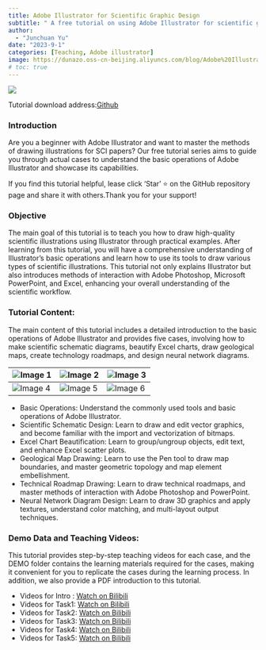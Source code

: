 ```yaml
---
title: Adobe Illustrator for Scientific Graphic Design
subtitle: " A free tutorial on using Adobe Illustrator for scientific graphic design (2023)"
author: 
  - "Junchuan Yu"
date: "2023-9-1"
categories: [Teaching, Adobe illustrator]
image: https://dunazo.oss-cn-beijing.aliyuncs.com/blog/Adobe%20Illustrator.jpg
# toc: true
---
```


![](https://dunazo.oss-cn-beijing.aliyuncs.com/blog/Adobe%20Illustrator.jpg)

Tutorial download address:[Github](https://github.com/JunchuanYu/Adobe_Illustrator_for_Scientific_Graphic_Design)

### Introduction
Are you a beginner with Adobe Illustrator and want to master the methods of drawing illustrations for SCI papers? Our free tutorial series aims to guide you through actual cases to understand the basic operations of Adobe Illustrator and showcase its capabilities.

If you find this tutorial helpful, lease click 'Star' ⭐ on the GitHub repository page and share it with others.Thank you for your support!

### Objective
The main goal of this tutorial is to teach you how to draw high-quality scientific illustrations using Illustrator through practical examples. After learning from this tutorial, you will have a comprehensive understanding of Illustrator's basic operations and learn how to use its tools to draw various types of scientific illustrations. This tutorial not only explains Illustrator but also introduces methods of interaction with Adobe Photoshop, Microsoft PowerPoint, and Excel, enhancing your overall understanding of the scientific workflow.

### Tutorial Content:
The main content of this tutorial includes a detailed introduction to the basic operations of Adobe Illustrator and provides five cases, involving how to make scientific schematic diagrams, beautify Excel charts, draw geological maps, create technology roadmaps, and design neural network diagrams.

| ![Image 1](https://dunazo.oss-cn-beijing.aliyuncs.com/blog/Adobe%20Illustrator1%20.jpg) | ![Image 2](https://dunazo.oss-cn-beijing.aliyuncs.com/blog/Adobe%20Illustrator%202.jpg) | ![Image 3](https://dunazo.oss-cn-beijing.aliyuncs.com/blog/Adobe%20Illustrator%203.jpg) |
| --- | --- | --- |
| ![Image 4](https://dunazo.oss-cn-beijing.aliyuncs.com/blog/Adobe%20Illustrator%204.jpg) | ![Image 5](https://dunazo.oss-cn-beijing.aliyuncs.com/blog/Adobe%20Illustrator%205.jpg) | ![Image 6](https://dunazo.oss-cn-beijing.aliyuncs.com/blog/Adobe%20Illustrator%206.jpg) |

- Basic Operations: Understand the commonly used tools and basic operations of Adobe Illustrator.
- Scientific Schematic Design: Learn to draw and edit vector graphics, and become familiar with the import and vectorization of bitmaps.
- Excel Chart Beautification: Learn to group/ungroup objects, edit text, and enhance Excel scatter plots.
- Geological Map Drawing: Learn to use the Pen tool to draw map boundaries, and master geometric topology and map element embellishment.
- Technical Roadmap Drawing: Learn to draw technical roadmaps, and master methods of interaction with Adobe Photoshop and PowerPoint.
- Neural Network Diagram Design: Learn to draw 3D graphics and apply textures, understand color matching, and multi-layout output techniques.

### Demo Data and Teaching Videos:
This tutorial provides step-by-step teaching videos for each case, and the DEMO folder contains the learning materials required for the cases, making it convenient for you to replicate the cases during the learning process. In addition, we also provide a PDF introduction to this tutorial.

- Videos for Intro : [Watch  on Bilibili](https://www.bilibili.com/video/BV1Hf421d7Zk/)
- Videos for Task1: [Watch  on Bilibili](https://www.bilibili.com/video/BV15r421w7JB/)
- Videos for Task2: [Watch  on Bilibili](https://www.bilibili.com/video/BV1Am421N7pV/)
- Videos for Task3: [Watch  on Bilibili](https://www.bilibili.com/video/BV1LZ421W7A2/)
- Videos for Task4: [Watch  on Bilibili](https://www.bilibili.com/video/BV13m421T7ti/)
- Videos for Task5: [Watch  on Bilibili](https://www.bilibili.com/video/BV18n4y1R7bV/)

